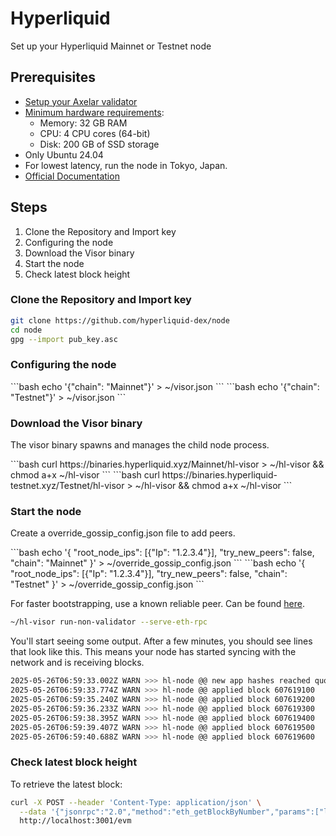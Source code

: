 # Hyperliquid


Set up your Hyperliquid Mainnet or Testnet node

## Prerequisites

- [Setup your Axelar validator](/validator/setup/overview/)
- [Minimum hardware requirements](https://github.com/hyperliquid-dex/node?tab=readme-ov-file#machine-specs):
  - Memory: 32 GB RAM
  - CPU: 4 CPU cores (64-bit)
  - Disk: 200 GB of SSD storage
- Only Ubuntu 24.04
- For lowest latency, run the node in Tokyo, Japan.
- [Official Documentation](https://github.com/hyperliquid-dex/node)

## Steps

1. Clone the Repository and Import key
2. Configuring the node
3. Download the Visor binary
4. Start the node
5. Check latest block height

### Clone the Repository and Import key

```bash
git clone https://github.com/hyperliquid-dex/node
cd node
gpg --import pub_key.asc
```

### Configuring the node

<tabs>
  <tab-item title="Mainnet">
  ```bash
  echo '{"chain": "Mainnet"}' > ~/visor.json
```
  </tab-item>
  <tab-item title="Testnet">
  ```bash
  echo '{"chain": "Testnet"}' > ~/visor.json
```
  </tab-item>
</tabs>

### Download the Visor binary

The visor binary spawns and manages the child node process.

<tabs>
  <tab-item title="Mainnet">
  ```bash
  curl https://binaries.hyperliquid.xyz/Mainnet/hl-visor > ~/hl-visor && chmod a+x ~/hl-visor
```
  </tab-item>
  <tab-item title="Testnet">
  ```bash
  curl https://binaries.hyperliquid-testnet.xyz/Testnet/hl-visor > ~/hl-visor && chmod a+x ~/hl-visor
```
  </tab-item>
</tabs>

### Start the node

Create a override_gossip_config.json file to add peers.

<tabs>
  <tab-item title="Mainnet">
  ```bash
  echo '{ "root_node_ips": [{"Ip": "1.2.3.4"}], "try_new_peers": false, "chain": "Mainnet" }' > ~/override_gossip_config.json
```
  </tab-item>
  <tab-item title="Testnet">
  ```bash
  echo '{ "root_node_ips": [{"Ip": "1.2.3.4"}], "try_new_peers": false, "chain": "Testnet" }' > ~/override_gossip_config.json
```
  </tab-item>
</tabs>

For faster bootstrapping, use a known reliable peer. Can be found [here](https://github.com/hyperliquid-dex/node?tab=readme-ov-file#mainnet-non-validator-seed-peers).

```bash
~/hl-visor run-non-validator --serve-eth-rpc
```

You'll start seeing some output. After a few minutes, you should see lines that look like this. This means your node has started syncing with the network and is receiving blocks.

```bash
2025-05-26T06:59:33.002Z WARN >>> hl-node @@ new app hashes reached quorum: [(607619000, QuorumAppHash { app_hash: AppHash(0xdea2f303dbfd3b7ff35ce36f611b04fe014ba374aa4335c98d13ad45fdeb2de8), hot_user_to_signature: Map({User(0x263294039413b96d25e4173a5f7599f8b3801504): Signature { r: 15024870337187475934177855583910807980668016709336816709731429169110301648171, s: 32854248690306582625208056039805938696150616601288875366421013220841554508152, v: 27 }, User(0xda6816df552c3f9e0fb64979fb357800d690d79b): Signature { r: 114751974293472359118415563565619842838399373585530791311904685778851044605128, s: 51590444257588955128930540536870832896267312025069678440771644220427554236314, v: 28 }, User(0xef2364db5db6f5539aa0bc111771a94ee47637fc): Signature { r: 37360956494156882361414741657657391017527806614471200568806471041697878058839, s: 35609714563619529441463821578213079326603609419376025093650266912240809715983, v: 28 }}) })]
2025-05-26T06:59:33.774Z WARN >>> hl-node @@ applied block 607619100
2025-05-26T06:59:35.240Z WARN >>> hl-node @@ applied block 607619200
2025-05-26T06:59:36.233Z WARN >>> hl-node @@ applied block 607619300
2025-05-26T06:59:38.395Z WARN >>> hl-node @@ applied block 607619400
2025-05-26T06:59:39.407Z WARN >>> hl-node @@ applied block 607619500
2025-05-26T06:59:40.688Z WARN >>> hl-node @@ applied block 607619600
```

### Check latest block height

To retrieve the latest block:

```bash
curl -X POST --header 'Content-Type: application/json' \
  --data '{"jsonrpc":"2.0","method":"eth_getBlockByNumber","params":["latest",false],"id":1}' \
  http://localhost:3001/evm
```
